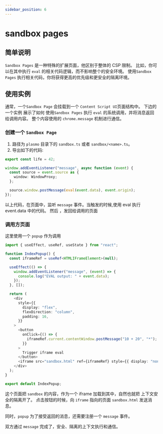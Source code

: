 ```yaml
---
sidebar_position: 6
---
```


# sandbox pages

## 简单说明

`Sandbox Pages` 是一种特殊的扩展页面，他区别于整体的 CSP 限制。
比如，你可以在其中执行 `eval` 的相关代码逻辑，而不影响整个的安全环境。
使用`Sandbox Pages` 执行相关代码，你将获得更高的优先级和更安全的隔离环境。

## 使用实例

通常，一个`Sandbox Page` 会挂载到一个 `Content Script UI`页面结构中。
下边的一个实例 展示了如何 使用`Sandbox Pages` 执行 `eval` 的系统调用，并将消息返回给调用内容。
整个内容使用的 `chrome.message` 机制进行通信。

### 创建一个 `Sandbox Page`

1. 路径为 `plasmo` 目录下的 `sandbox.ts` 或者 `sandbox/<name>.ts`。
2. 导出如下的代码:

```ts title="sandbox.ts"
export const life = 42;

window.addEventListener("message", async function (event) {
  const source = event.source as {
    window: WindowProxy;
  };

  source.window.postMessage(eval(event.data), event.origin);
});
```

以上代码，在页面中，监听 `message` 事件。当触发的时候,使用 eval 执行 event.data 中的代码。
然后 ，发回给调用的页面

### 调用方页面

这里使用一个 `popup` 作为调用

```ts title="popup.tsx"
import { useEffect, useRef, useState } from "react";

function IndexPopup() {
  const iframeRef = useRef<HTMLIFrameElement>(null);

  useEffect(() => {
    window.addEventListener("message", (event) => {
      console.log("EVAL output: " + event.data);
    });
  }, []);

  return (
    <div
      style={{
        display: "flex",
        flexDirection: "column",
        padding: 16,
      }}
    >
      <button
        onClick={() => {
          iframeRef.current.contentWindow.postMessage("10 + 20", "*");
        }}
      >
        Trigger iframe eval
      </button>
      <iframe src="sandbox.html" ref={iframeRef} style={{ display: "none" }} />
    </div>
  );
}

export default IndexPopup;
```

这个页面把 `sandbox` 的内容，作为一个 iframe 加载到其中，自然也就把 上下文安全的隔离开了。
点击按钮的时候，向 `iframe` 指向的页面 `sandbox.html` 发送消息。

同时，`popup` 为了接受返回的消息，还需要注册一个 `message` 事件。

双方通过 `message` 完成了，安全、隔离的上下文执行和通信。
